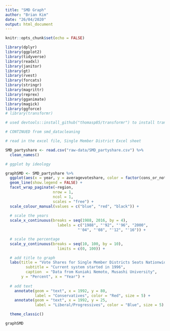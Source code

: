 ```yaml
---
title: "SMD Graph"
author: "Brian Kim"
date: "26/04/2020"
output: html_document
---
```


```r
knitr::opts_chunk$set(echo = FALSE)

library(dplyr)
library(ggplot2)
library(tidyverse)
library(readxl)
library(janitor)
library(gt)
library(rvest)
library(forcats)
library(stringr)
library(magrittr)
library(reprex)
library(gganimate)
library(magick)
library(ggforce)
# library(transformr)

# used devtools::install_github("thomasp85/transformr") to install transformr package
```

```r

# CONTINUED from smd_datacleaning

# read in the excel file, Single Member District Excel sheet

SMD_partyshare <- read.csv("raw-data/SMD_partyshare.csv") %>%
  clean_names()


```



```r

# ggplot by ideology

graphSMD <- SMD_partyshare %>%
  ggplot(aes(x = year, y = averagevoteshare, color = factor(cons_or_not))) +
  geom_line(show.legend = FALSE) +
  facet_wrap_paginate(~region,
                     nrow = 1, 
                     ncol = 1, 
                     scales = "free") +
  scale_colour_manual(values = c("blue", "red", "black")) + 
  
  # scale the years
  scale_x_continuous(breaks = seq(1988, 2016, by = 4),
                       labels = c("1988", "'92", "'96", "2000",
                                "'04", "'08", "'12", "'16")) +

  # scale the percentage
  scale_y_continuous(breaks = seq(10, 100, by = 10),
                       limits = c(0, 100)) +

  # add title to graph
  labs(title = "Vote Shares for Single Member Districts Seats Nationwide",
         subtitle = "Current system started in 1996",
         caption  = "Data from Kuniaki Nemoto, Musashi University", 
       y = "Percent", x = "Year") +
  
  # add text 
    annotate(geom = "text", x = 1992, y = 80, 
             label = "Conservatives", color = "Red", size = 5) +
    annotate(geom = "text", x = 1992, y = 25, 
             label = "Liberal/Progressives", color = "Blue", size = 5) +

  theme_classic()

graphSMD

```


